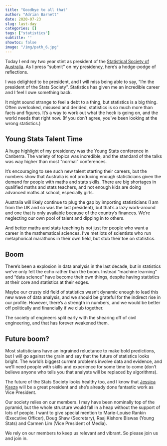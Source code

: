 ```yaml
---
title: "Goodbye to all that"
author: "Adrian Barnett"
date: 2020-07-23
slug: last-day
categories: []
tags: ["statistics"]
subtitle: ''
showtoc: false
image: "/img/path_6.jpg"
---
```


Today I end my two year stint as president of the [Statistical Society of Australia](https://www.statsoc.org.au). As I press "submit" on my presidency, here's a hodge-podge of reflections. 

I was delighted to be president, and I will miss being able to say, "I'm the president of the Stats Society". Statistics has given me an incredible career and I feel I owe something back. 

It might sound strange to feel a debt to a thing, but statistics is a big thing. Often overlooked, misused and derided, statistics is so much more than facts and figures. 
It's a way to work out what the heck is going on, and the world needs that right now. (If you don't agree, you've been looking at the wrong statistics.) 

## Young Stats Talent Time

A huge highlight of my presidency was the Young Stats conference in Canberra. The variety of topics was incredible, and the standard of the talks was way higher than most "normal" conferences. 

It's encouraging to see such new talent starting their careers, but the numbers show that Australia is not producing enough statisticians given the demand for people with maths and stats skills. 
There are big shortages in qualified maths and stats teachers, and not enough kids are doing advanced maths at school, especially girls. 

Australia will likely continue to plug the gap by importing statisticians (I am from the UK and so was the last president), but that's a lazy work-around and one that is only available because of the country's finances.
We're neglecting our own pool of talent and dipping in to others. 

And better maths and stats teaching is not just for people who want a career in the mathematical sciences. 
I've met lots of scientists who run metaphorical marathons in their own field, but stub their toe on statistics.

## Boom

There's been a explosion in data analysis in the last decade, but in statistics we've only felt the echo rather than the boom.
Instead "machine learning" and "data science" have become their own things, despite having statistics at their core and statistics at their edges.

Maybe our crusty old field of statistics wasn't dynamic enough to lead this new wave of data analysis, and we should be grateful for the indirect rise in our profile.
However, there's a strength in numbers, and we would be better off politically and financially if we club together.

The society of engineers split early with the shearing off of civil engineering, and that has forever weakened them.

## Future boom?

Most statisticians have an ingrained reluctance to make bold predictions, but I will go against the grain and say that the future of statistics looks bright.
The world's biggest current problems involve data and evidence, and we'll need people with skills and experience for some time to come (don't believe anyone who tells you that analysts will be replaced by algorithms).

The future of the Stats Society looks healthy too, and I know that [Jessica Kasza](https://research.monash.edu/en/persons/jessica-kasza) will be a great president and she's already done fantastic work as Vice President.

Our society relies on our members. I may have been nominally top of the pyramid, but the whole structure would fall in a heap without the support of lots of people. I want to give special mention to Marie-Louise Rankin (Executive Officer), Doug Shaw (Secretary), Raaj Kishore Biswas (Young Stats) and Carmen Lim (Vice President of Media).

We rely on our members to keep us relevant and vibrant. 
So please join us and join in.
